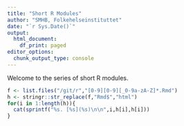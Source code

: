 ```yaml
---
title: "Short R Modules"
author: "SMHB, Folkehelseinstituttet"
date: "`r Sys.Date()`"
output:
  html_document:
    df_print: paged
editor_options: 
  chunk_output_type: console
---
```


Welcome to the series of short R modules.

```r
f <- list.files("/git/r","[0-9][0-9][_0-9a-zA-Z]*.Rmd")
h <- stringr::str_replace(f,"Rmd$","html")
for(i in 1:length(h)){
  cat(sprintf("%s. [%s](%s)\n\n",i,h[i],h[i]))
}
```
